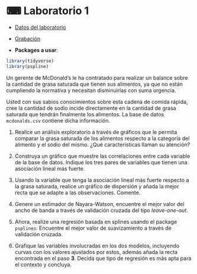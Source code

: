 # &#9000; Laboratorio 1 {-}

* <a href="data/mcdonalds.csv" target="_blank">Datos del laboratorio</a>
* <a href="https://www.google.cl" target="_blank">Grabación</a>

* **Packages a usar**:

```r
library(tidyverse)
library(pspline)
```


Un gerente de McDonald's le ha contratado para realizar un balance sobre la cantidad de grasa saturada que tienen sus alimentos, ya que no están cumpliendo la normativa y necesitan disminuirlas con suma urgencia.

Usted con sus sabios conocimientos sobre esta cadena de comida rápida, cree la cantidad de sodio incide directamente en la cantidad de grasa saturada que tendrán finalmente los alimentos. La base de datos `mcdonalds.csv` contiene dicha información.

1. Realice un análisis exploratorio a través de gráficos que le permita comparar la grasa saturada de los alimentos respecto a la categoría del alimento y el sodio del mismo. ¿Qué características llaman su atención?

2. Construya un gráfico que muestre las correlaciones entre cada variable de la base de datos. Indique los tres pares de variables que tienen una asociación lineal más fuerte.

3. Usando la variable que tenga la asociación lineal más fuerte respecto a la grasa saturada, realice un gráfico de dispersión y añada la mejor recta que se adapte a las observaciones. Comente.

3. Genere un estimador de Nayara-Watson, encuentre el mejor valor del ancho de banda a través de validación cruzada del tipo *leave-one-out*.

4. Ahora, realize una regresión basada en splines usando el package `psplines`. Encuentre el mejor valor de suavizamiento a través de validación cruzada.

5. Grafique las variables involucradas en los dos modelos, incluyendo curvas con los valores ajustados por estos, además añada la recta encontrada en el paso **3**. Decida que tipo de regresión es más apta para el contexto y concluya.
